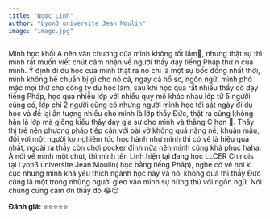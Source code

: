 ```yaml
---
title: "Ngọc Linh"
author: "Lyon3 universite Jean Moulin"
image: "image.jpg"
---
```


Mình học khối A nên văn chương của mình không tốt lắm🤣, nhưng thật sự thì mình rất muốn viết chút cảm nhận về người thầy dạy tiếng Pháp thứ n của mình. Ý định đi du học của mình thật ra nó chỉ là một sự bốc đồng nhất thời, mình không hề chuẩn bị gì cho nó cả, ngay cả hồ sơ, ngôn ngữ, mình phó mặc mọi thứ cho công ty du học làm, sau khi học qua rất nhiều thầy cô dạy tiếng Pháp, học qua nhiều lớp với nhiều quy mô khác nhau lớp từ 5 người cũng có, lớp chỉ 2 người cũng có nhưng người mình học tới sát ngày đi du học và để lại ấn tượng nhiều cho mình là lớp thầy Đức, thật ra cũng không hẳn là lớp mà giống kiểu thầy dạy gia sư cho mình và thằng C hơn 🤣. Thầy thì trẻ nên phương pháp tiếp cận với bài vở không quá nặng nề, khuân mẫu, đối với một người ko nghiêm túc học hành như mình thì có vẻ là hiệu quả nhất, ngoài ra thầy còn chơi pocker đỉnh nữa nên mình cũng khá phục haha. À nói về mình một chút, thì mình tên Linh hiện tại đang học LLCER Chinois tại Lyon3 universite Jean Moulin( học bằng tiếng Pháp), nghe có vẻ hơi kì cục nhưng mình khá yêu thích ngành học này và nói không quá thì thầy Đức cũng là một trong những người gieo vào mình sự hứng thú với ngôn ngữ. Nói chung cũng cảm ơn thầy đó 😂😌

**Đánh giá:** ⭐⭐⭐⭐⭐
